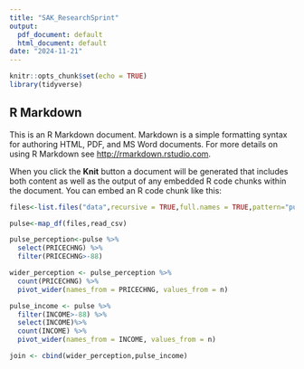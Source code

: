 ```yaml
---
title: "SAK_ResearchSprint"
output:
  pdf_document: default
  html_document: default
date: "2024-11-21"
---
```


```r
knitr::opts_chunk$set(echo = TRUE)
library(tidyverse)

```

## R Markdown

This is an R Markdown document. Markdown is a simple formatting syntax for authoring HTML, PDF, and MS Word documents. For more details on using R Markdown see <http://rmarkdown.rstudio.com>.

When you click the **Knit** button a document will be generated that includes both content as well as the output of any embedded R code chunks within the document. You can embed an R code chunk like this:

```r

files<-list.files("data",recursive = TRUE,full.names = TRUE,pattern="puf")

pulse<-map_df(files,read_csv)

```


```r
pulse_perception<-pulse %>%
  select(PRICECHNG) %>%
  filter(PRICECHNG>-88)

wider_perception <- pulse_perception %>%
  count(PRICECHNG) %>%
  pivot_wider(names_from = PRICECHNG, values_from = n)

pulse_income <- pulse %>%
  filter(INCOME>-88) %>%
  select(INCOME)%>%
  count(INCOME) %>%
  pivot_wider(names_from = INCOME, values_from = n)

join <- cbind(wider_perception,pulse_income)
```


